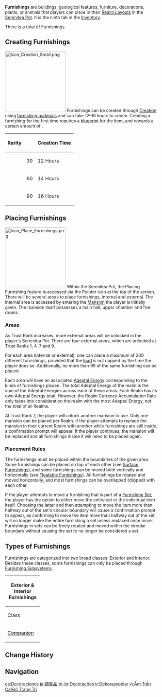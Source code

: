 {{CustomTabs
|tab1=Overview
|tab2=List
|tab3=Types
}}
{{Terminology Infobox
|image        = Icon Inventory Furnishings.png
|type         = Item Types
|type2        = Inventory Categories
}}
'''Furnishings''' are buildings, geological features, furniture, decorations, plants, or animals that players can place in their [[Realm Layout]]s in the [[Serenitea Pot]]. It is the ninth tab in the [[Inventory]].

There is a total of {{Furnishing/Total}} Furnishings.

==Creating Furnishings==
{{Main|Creation}}
[[File:Icon Creation Small.png|200px|thumb|right]]
Furnishings can be created through [[Creation]] using [[Serenitea Pot Materials#Furnishing Materials|furnishing materials]] and can take 12–16 hours to create. Creating a furnishing for the first time requires a [[blueprint]] for the item, and rewards a certain amount of {{Item|Trust|20}}.

{| class="article-table"
!Rarity !! {{Item|Trust|20}} !! Creation Time
|-
|{{Icon/Stars|2}} || 30 || 12 Hours
|-
|{{Icon/Stars|3}} || 60 || 14 Hours
|-
|{{Icon/Stars|4}} || 90 || 16 Hours
|}

==Placing Furnishings==
[[File:Icon Place Furnishings.png|200px|thumb|right]]
Within the Serenitea Pot, the Placing Furnishing feature is accessed via the Pointer icon at the top of the screen. There will be several areas to place furnishings, internal and external. The internal area is accessed by entering the [[Main Building/Mansion|Mansion]] the player is initially given. The mansion itself possesses a main hall, upper chamber and five rooms.

===Areas===
As Trust Rank increases, more external areas will be unlocked in the player's Serenitea Pot. There are four external areas, which are unlocked at Trust Ranks 1, 4, 7 and 9.

For each area (internal or external), one can place a maximum of 200 different furnishings, provided that the [[Serenitea Pot/Load|load]] is not capped by the time the player does so. Additionally, no more than 99 of the same furnishing can be placed.

Each area will have an associated [[Adeptal Energy]] corresponding to the kinds of furnishings placed. The total Adeptal Energy of the realm is the sum of the Adeptal Energies across each of these areas. Each Realm has its own Adeptal Energy total. However, the Realm Currency Accumulation Rate only takes into consideration the realm with the most Adeptal Energy, not the total of all Realms.

At Trust Rank 7, the player will unlock another mansion to use. Only one mansion can be placed per Realm. If the player attempts to replace the mansion in their current Realm with another while furnishings are still inside, a confirmation prompt will appear. If the player continues, the mansion will be replaced and all furnishings inside it will need to be placed again.

===Placement Rules===
The furnishings must be placed within the boundaries of the given area. Some furnishings can be placed on top of each other (see [[Furnishing/List/By Feature#Surface Furnishings|Surface Furnishings]]), and some furnishings can be moved both vertically and horizontally (see [[Furnishing/List/By Feature#Floatable Furnishings|Floatable Furnishings]]). All furnishings be rotated and moved horizontally, and most furnishings can be overlapped (clipped) with each other.

If the player attempts to move a furnishing that is part of a [[Furnishing Set]], the player has the option to either move the entire set or the individual item itself. Choosing the latter and then attempting to move the item more than halfway out of the set's circular boundary will cause a confirmation prompt to appear, as confirming to move the item more than halfway out of the set will no longer make the entire furnishing a set unless replaced once more. Furnishings in sets can be freely rotated and moved within the circular boundary without causing the set to no longer be considered a set.

==Types of Furnishings==
Furnishings are categorized into two broad classes: Exterior and Interior. Besides these classes, some furnishings can only be placed through [[Furnishing Subsystem]]s.
{{Transclude|Exterior Furnishing|Categories}}
{{Transclude|Interior Furnishing|Categories}}
{| class="article-table" style="width:400px"
!colspan=2|Exterior & Interior Furnishings
|-
!width=100px|Class
!Subclass
|-
|[[Companion]]
|
*{{Furnishing|Companion|Companion}}
*{{Furnishing|The best travel companion ever!|Companion}}
|}

==Change History==
{{Change History|1.5}}

==Navigation==
{{Game Systems Navbox|Other|state=collapsed}}
{{Genshin Navbox}}

[[Category:Furnishings| ]]

[[es:Decoraciones]]
[[ja:調度品]]
[[pt-br:Decorações]]
[[tr:Dekorasyonlar]]
[[vi:Ấm Trần Ca/Đồ Trang Trí]]